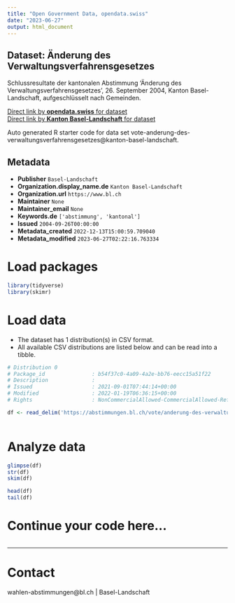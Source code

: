 ```yaml
---
title: "Open Government Data, opendata.swiss"
date: "2023-06-27"
output: html_document
---
```


## Dataset: Änderung des Verwaltungsverfahrensgesetzes

Schlussresultate der kantonalen Abstimmung 'Änderung des Verwaltungsverfahrensgesetzes', 26. September 2004, Kanton Basel-Landschaft, aufgeschlüsselt nach Gemeinden.

[Direct link by **opendata.swiss** for dataset](https://opendata.swiss/de/dataset/anderung-des-verwaltungsverfahrensgesetzes)<br>
[Direct link by **Kanton Basel-Landschaft** for dataset](https://abstimmungen.bl.ch/vote/anderung-des-verwaltungsverfahrensgesetzes/data)

Auto generated R starter code for data set vote-anderung-des-verwaltungsverfahrensgesetzes@kanton-basel-landschaft.

## Metadata

- **Publisher** `Basel-Landschaft`
- **Organization.display_name.de** `Kanton Basel-Landschaft`
- **Organization.url** `https://www.bl.ch`
- **Maintainer** `None`
- **Maintainer_email** `None`
- **Keywords.de** `['abstimmung', 'kantonal']`
- **Issued** `2004-09-26T00:00:00`
- **Metadata_created** `2022-12-13T15:00:59.709040`
- **Metadata_modified** `2023-06-27T02:22:16.763334`


# Load packages

```r

library(tidyverse)
library(skimr)

```

# Load data

-   The dataset has 1 distribution(s) in CSV format.
-   All available CSV distributions are listed below and can be read into a tibble.

```r

# Distribution 0
# Package_id               : b54f37c0-4a09-4a2e-bb76-eecc15a51f22
# Description              : 
# Issued                   : 2021-09-01T07:44:14+00:00
# Modified                 : 2022-01-19T06:36:15+00:00
# Rights                   : NonCommercialAllowed-CommercialAllowed-ReferenceRequired

df <- read_delim('https://abstimmungen.bl.ch/vote/anderung-des-verwaltungsverfahrensgesetzes/data-csv')



```

# Analyze data

```r

glimpse(df)
str(df)
skim(df)

head(df)
tail(df)

```

# Continue your code here...

```r

```

------------------------------------------------------------------------

# Contact

wahlen-abstimmungen@bl.ch | Basel-Landschaft
